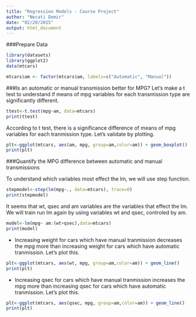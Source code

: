```yaml
---
title: "Regression Models - Course Project"
author: "Necati Demir"
date: "02/20/2015"
output: html_document
---
```


###Prepare Data

```r
library(datasets)
library(ggplot2)
data(mtcars)

mtcars$am <- factor(mtcars$am, labels=c("Automatic", "Manual"))
```

###Is an automatic or manual transmission better for MPG?
Let's make a t test to understand if means of mpg variables for each transmission type are significantly different.

```r
ttest<-t.test(mpg~am, data=mtcars)
print(ttest)
```

According to t test, there is a significance difference of means of mpg variables for each tranmission type. Let's validate by plotting.

```r
plt<-ggplot(mtcars, aes(am, mpg, group=am,color=am)) + geom_boxplot()
print(plt)
```

###Quantify the MPG difference between automatic and manual transmissions

To understand which variables most effect the lm, we will use step function.

```r
stepmodel<-step(lm(mpg~., data=mtcars), trace=0)
print(stepmodel)
```

It seems that wt, qsec and am variables are the variables that effect the lm. We will train run lm again by using variables wt and qsec, controled by am.

```r
model<-lm(mpg~ am:(wt+qsec),data=mtcars)
print(model)
```

* Increasing weight for cars which have manual tranmission decreases the mpg more than increasing weight for cars which have automatic tranmission. Let's plot this.

```r
plt<-ggplot(mtcars, aes(wt, mpg, group=am,color=am)) + geom_line()
print(plt)
```


* Increasing qsec for cars which have manual tranmission increases the mpg more than increasing qsec for cars which have automatic tranmission. Let's plot this.

```r
plt<-ggplot(mtcars, aes(qsec, mpg, group=am,color=am)) + geom_line()
print(plt)
```